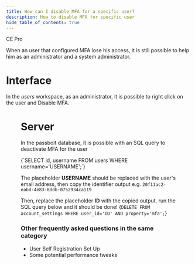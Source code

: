 ```yaml
---
title: How can I disable MFA for a specific user?
description: How to disable MFA for specific user
hide_table_of_contents: true
---
```



<div style={{display: "flex", gap: "1rem"}}>
  <Chips link="https://www.passbolt.com/ce/docker" isUnderMainTitle={true}>CE</Chips>
  <Chips link="https://www.passbolt.com/pricing/pro" isUnderMainTitle={true}>Pro</Chips>
</div>

When an user that configured MFA lose his access, it is still possible to help him as an administrator and a system administrator.

# Interface

In the *users* workspace, as an administrator, it is possible to right click on the user and Disable MFA.

<Figure
  src={
    '/img/help/2025/04/disable-mfa.png'
  }
  alt={'Disable MFA from the users workspace'}
  caption={'fig. Disable MFA from the users workspace'}
/>


# Server

In the passbolt database, it is possible with an SQL query to deactivate MFA for the user

<CodeBlock>
{`SELECT id, username FROM users WHERE username='USERNAME';`}
</CodeBlock>

The placeholder **USERNAME** should be replaced with the user's email address, then copy the identifier output e.g. `20f11ac2-eabd-4e83-8ddb-0752934ca119`


Then, replace the placeholder **ID** with the copied output, run the SQL query below and it should be done!
<CodeBlock>
{`DELETE FROM account_settings WHERE user_id='ID' AND property='mfa';`}
</CodeBlock>


### Other frequently asked questions in the same category

- <Link to="/docs/admin/user-provisioning/self-registration/">User Self Registration Set Up</Link>
- <Link to="/docs/hosting/troubleshooting/performance-tweaks/">Some potential performance tweaks</Link>

